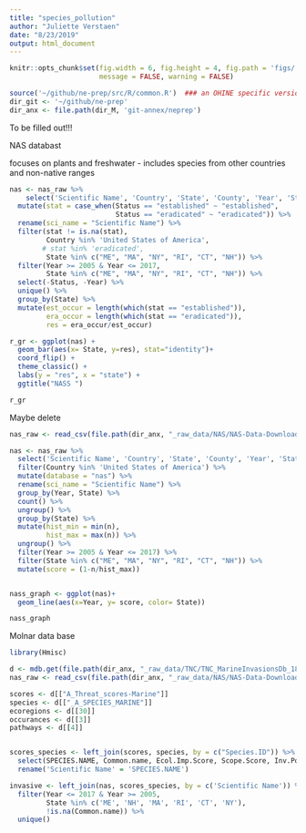 ```yaml
---
title: "species_pollution"
author: "Juliette Verstaen"
date: "8/23/2019"
output: html_document
---
```


``` r
knitr::opts_chunk$set(fig.width = 6, fig.height = 4, fig.path = 'figs/',
                      message = FALSE, warning = FALSE)

source('~/github/ne-prep/src/R/common.R')  ### an OHINE specific version of common.R
dir_git <- '~/github/ne-prep'
dir_anx <- file.path(dir_M, 'git-annex/neprep')

```



To be filled out!!!

NAS databast

focuses on plants and freshwater
- includes species from other countries and non-native ranges

```r
nas <- nas_raw %>% 
    select('Scientific Name', 'Country', 'State', 'County', 'Year', 'Status') %>% 
  mutate(stat = case_when(Status == "established" ~ "established",
                          Status == "eradicated" ~ "eradicated")) %>% 
  rename(sci_name = "Scientific Name") %>% 
  filter(stat != is.na(stat),
         Country %in% 'United States of America',
        # stat %in% 'eradicated',
         State %in% c("ME", "MA", "NY", "RI", "CT", "NH")) %>% 
  filter(Year >= 2005 & Year <= 2017,
         State %in% c("ME", "MA", "NY", "RI", "CT", "NH")) %>%
  select(-Status, -Year) %>% 
  unique() %>% 
  group_by(State) %>% 
  mutate(est_occur = length(which(stat == "established")),
         era_occur = length(which(stat == "eradicated")),
         res = era_occur/est_occur)
```

```r
r_gr <- ggplot(nas) +
  geom_bar(aes(x= State, y=res), stat="identity")+
  coord_flip() +
  theme_classic() +
  labs(y = "res", x = "state") +
  ggtitle("NASS ")

r_gr 
```





Maybe delete
```r
nas_raw <- read_csv(file.path(dir_anx, "_raw_data/NAS/NAS-Data-Download.csv")) 

nas <- nas_raw %>% 
  select('Scientific Name', 'Country', 'State', 'County', 'Year', 'Status') %>% 
  filter(Country %in% 'United States of America') %>% 
  mutate(database = "nas") %>% 
  rename(sci_name = "Scientific Name") %>% 
  group_by(Year, State) %>% 
  count() %>% 
  ungroup() %>% 
  group_by(State) %>% 
  mutate(hist_min = min(n),
         hist_max = max(n)) %>% 
  ungroup() %>% 
  filter(Year >= 2005 & Year <= 2017) %>% 
  filter(State %in% c("ME", "MA", "NY", "RI", "CT", "NH")) %>% 
  mutate(score = (1-n/hist_max))


nass_graph <- ggplot(nas)+
  geom_line(aes(x=Year, y= score, color= State))

nass_graph

```



Molnar data base
```r
library(Hmisc)

d <- mdb.get(file.path(dir_anx, "_raw_data/TNC/TNC_MarineInvasionsDb_18feb08.mdb")) 
nas_raw <- read_csv(file.path(dir_anx, "_raw_data/NAS/NAS-Data-Download.csv")) 

scores <- d[["A_Threat_scores-Marine"]]
species <- d[["_A_SPECIES_MARINE"]]
ecoregions <- d[[30]]
occurances <- d[[3]]
pathways <- d[[4]]


scores_species <- left_join(scores, species, by = c("Species.ID")) %>% 
  select(SPECIES.NAME, Common.name, Ecol.Imp.Score, Scope.Score, Inv.Potl.Score, Mgt.Diff.Score)%>% 
  rename('Scientific Name' = 'SPECIES.NAME') 

invasive <- left_join(nas, scores_species, by = c('Scientific Name')) %>% 
  filter(Year <= 2017 & Year >= 2005,
         State %in% c('ME', 'NH', 'MA', 'RI', 'CT', 'NY'),
         !is.na(Common.name)) %>% 
  unique()



```


